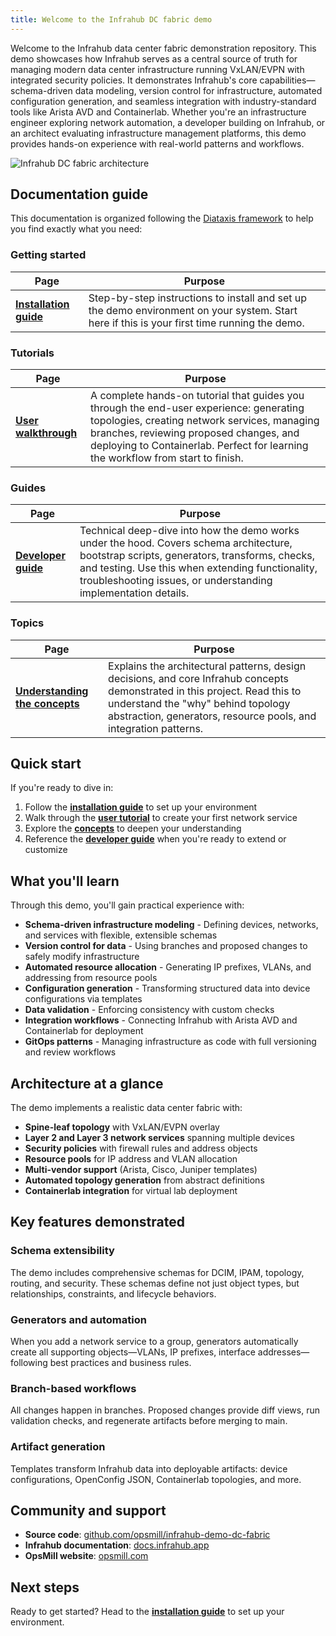```yaml
---
title: Welcome to the Infrahub DC fabric demo
---
```


Welcome to the Infrahub data center fabric demonstration repository. This demo showcases how Infrahub serves as a central source of truth for managing modern data center infrastructure running VxLAN/EVPN with integrated security policies. It demonstrates Infrahub's core capabilities—schema-driven data modeling, version control for infrastructure, automated configuration generation, and seamless integration with industry-standard tools like Arista AVD and Containerlab. Whether you're an infrastructure engineer exploring network automation, a developer building on Infrahub, or an architect evaluating infrastructure management platforms, this demo provides hands-on experience with real-world patterns and workflows.

![Infrahub DC fabric architecture](./infrahub-demo-dc-fabric.excalidraw.svg)

## Documentation guide

This documentation is organized following the [Diataxis framework](https://diataxis.fr/) to help you find exactly what you need:

### Getting started

| Page | Purpose |
|------|---------|
| **[Installation guide](./install.mdx)** | Step-by-step instructions to install and set up the demo environment on your system. Start here if this is your first time running the demo. |

### Tutorials

| Page | Purpose |
|------|---------|
| **[User walkthrough](./user-walkthrough.mdx)** | A complete hands-on tutorial that guides you through the end-user experience: generating topologies, creating network services, managing branches, reviewing proposed changes, and deploying to Containerlab. Perfect for learning the workflow from start to finish. |

### Guides

| Page | Purpose |
|------|---------|
| **[Developer guide](./developer-guide.mdx)** | Technical deep-dive into how the demo works under the hood. Covers schema architecture, bootstrap scripts, generators, transforms, checks, and testing. Use this when extending functionality, troubleshooting issues, or understanding implementation details. |

### Topics

| Page | Purpose |
|------|---------|
| **[Understanding the concepts](./concepts.mdx)** | Explains the architectural patterns, design decisions, and core Infrahub concepts demonstrated in this project. Read this to understand the "why" behind topology abstraction, generators, resource pools, and integration patterns. |

## Quick start

If you're ready to dive in:

1. Follow the **[installation guide](./install.mdx)** to set up your environment
2. Walk through the **[user tutorial](./user-walkthrough.mdx)** to create your first network service
3. Explore the **[concepts](./concepts.mdx)** to deepen your understanding
4. Reference the **[developer guide](./developer-guide.mdx)** when you're ready to extend or customize

## What you'll learn

Through this demo, you'll gain practical experience with:

- **Schema-driven infrastructure modeling** - Defining devices, networks, and services with flexible, extensible schemas
- **Version control for data** - Using branches and proposed changes to safely modify infrastructure
- **Automated resource allocation** - Generating IP prefixes, VLANs, and addressing from resource pools
- **Configuration generation** - Transforming structured data into device configurations via templates
- **Data validation** - Enforcing consistency with custom checks
- **Integration workflows** - Connecting Infrahub with Arista AVD and Containerlab for deployment
- **GitOps patterns** - Managing infrastructure as code with full versioning and review workflows

## Architecture at a glance

The demo implements a realistic data center fabric with:

- **Spine-leaf topology** with VxLAN/EVPN overlay
- **Layer 2 and Layer 3 network services** spanning multiple devices
- **Security policies** with firewall rules and address objects
- **Resource pools** for IP address and VLAN allocation
- **Multi-vendor support** (Arista, Cisco, Juniper templates)
- **Automated topology generation** from abstract definitions
- **Containerlab integration** for virtual lab deployment

## Key features demonstrated

### Schema extensibility

The demo includes comprehensive schemas for DCIM, IPAM, topology, routing, and security. These schemas define not just object types, but relationships, constraints, and lifecycle behaviors.

### Generators and automation

When you add a network service to a group, generators automatically create all supporting objects—VLANs, IP prefixes, interface addresses—following best practices and business rules.

### Branch-based workflows

All changes happen in branches. Proposed changes provide diff views, run validation checks, and regenerate artifacts before merging to main.

### Artifact generation

Templates transform Infrahub data into deployable artifacts: device configurations, OpenConfig JSON, Containerlab topologies, and more.

## Community and support

- **Source code**: [github.com/opsmill/infrahub-demo-dc-fabric](https://github.com/opsmill/infrahub-demo-dc-fabric)
- **Infrahub documentation**: [docs.infrahub.app](https://docs.infrahub.app)
- **OpsMill website**: [opsmill.com](https://opsmill.com)

## Next steps

Ready to get started? Head to the **[installation guide](./install.mdx)** to set up your environment.
